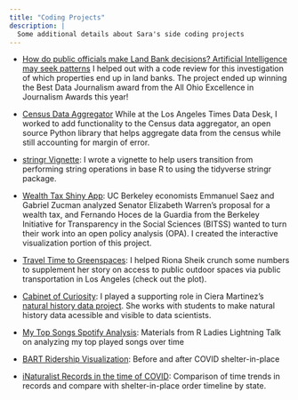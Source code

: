 ```yaml
---
title: "Coding Projects"
description: |
  Some additional details about Sara's side coding projects
---
```


- [How do public officials make Land Bank decisions? Artificial Intelligence may seek patterns](https://eyeonohio.com/how-do-public-officials-make-land-bank-decisions-artificial-intelligence-may-seek-patterns/) I helped out with a code review for this investigation of which properties end up in land banks. The project ended up winning the Best Data Journalism award from the All Ohio Excellence in Journalism Awards this year!

- [Census Data Aggregator](https://github.com/datadesk/census-data-aggregator) While at the Los Angeles Times Data Desk, I worked to add functionality to the Census data aggregator, an open source Python library that helps aggregate data from the census while still accounting for margin of error.

- [stringr Vignette](https://stringr.tidyverse.org/articles/from-base.html): I wrote a vignette to help users transition from performing string operations in base R to using the tidyverse stringr package.

- [Wealth Tax Shiny App](https://gist.github.com/sastoudt/6826ae53e0eeb6d8789873d4a4b14396): UC Berkeley economists Emmanuel Saez and Gabriel Zucman analyzed Senator Elizabeth Warren’s proposal for a wealth tax, and Fernando Hoces de la Guardia from the Berkeley Initiative for Transparency in the Social Sciences (BITSS) wanted to turn their work into an open policy analysis (OPA). I created the interactive visualization portion of this project.

- [Travel Time to Greenspaces](https://highschool.latimes.com/whitney-high-school/metro-plans-to-increase-access-to-public-outdoor-spaces/): I helped Riona Sheik crunch some numbers to supplement her story on access to public outdoor spaces via public transportation in Los Angeles (check out the plot).

- [Cabinet of Curiosity](https://github.com/cabinetofcuriosity/coc_lewis_clark_workshop/): I played a supporting role in Ciera Martinez's [natural history data project](https://curiositydata.org). She works with students to make natural history data acessible and visible to data scientists.

- [My Top Songs Spotify Analysis](https://github.com/sastoudt/groove_is_in_the_heart_and_data): Materials from R Ladies Lightning Talk on analyzing my top played songs over time

- [BART Ridership Visualization](https://github.com/sastoudt/BART_ride_viz): Before and after COVID shelter-in-place

- [iNaturalist Records in the time of COVID](https://github.com/sastoudt/covid_citizen_science): Comparison of time trends in records and compare with shelter-in-place order timeline by state. 

